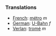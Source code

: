 ===Translations===
*[[French]]: [[métro]] ''m''
*[[German]]: [[U-Bahn]] ''f''
*[[Verlan]]: [[tromé]] ''m''